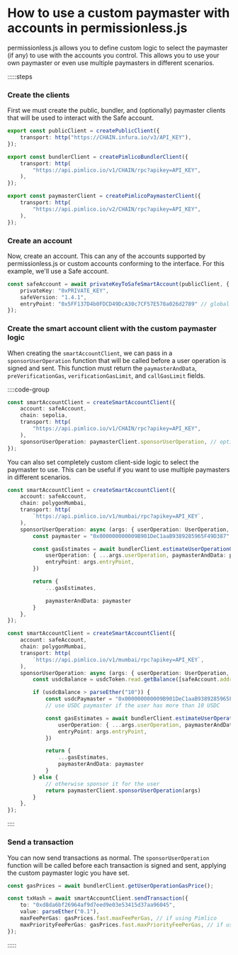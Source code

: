# How to use a custom paymaster with accounts in permissionless.js

permissionless.js allows you to define custom logic to select the paymaster (if any) to use with the accounts you control. This allows you to use your own paymaster or even use multiple paymasters in different scenarios.

:::::steps

### Create the clients

First we must create the public, bundler, and (optionally) paymaster clients that will be used to interact with the Safe account.

```ts
export const publicClient = createPublicClient({
	transport: http("https://CHAIN.infura.io/v3/API_KEY"),
});

export const bundlerClient = createPimlicoBundlerClient({
	transport: http(
		"https://api.pimlico.io/v1/CHAIN/rpc?apikey=API_KEY",
	),
});

export const paymasterClient = createPimlicoPaymasterClient({
	transport: http(
		"https://api.pimlico.io/v2/CHAIN/rpc?apikey=API_KEY",
	),
});
```

### Create an account

Now, create an account. This can any of the accounts supported by permissionless.js or custom accounts conforming to the interface. For this example, we'll use a Safe account.

```ts
const safeAccount = await privateKeyToSafeSmartAccount(publicClient, {
	privateKey: "0xPRIVATE_KEY",
	safeVersion: "1.4.1",
	entryPoint: "0x5FF137D4b0FDCD49DcA30c7CF57E578a026d2789" // global entrypoint
});
```

### Create the smart account client with the custom paymaster logic

When creating the `smartAccountClient`, we can pass in a `sponsorUserOperation` function that will be called before a user operation is signed and sent. This function must return the `paymasterAndData`, `preVerificationGas`, `verificationGasLimit`, and `callGasLimit` fields.

::::code-group

```ts [Pimlico Paymaster]
const smartAccountClient = createSmartAccountClient({
	account: safeAccount,
	chain: sepolia,
	transport: http(
		"https://api.pimlico.io/v1/CHAIN/rpc?apikey=API_KEY",
	),
	sponsorUserOperation: paymasterClient.sponsorUserOperation, // optional
});
```

You can also set completely custom client-side logic to select the paymaster to use. This can be useful if you want to use multiple paymasters in different scenarios.

```ts [ERC-20 Paymaster]
const smartAccountClient = createSmartAccountClient({
	account: safeAccount,
	chain: polygonMumbai,
	transport: http(
		`https://api.pimlico.io/v1/mumbai/rpc?apikey=API_KEY`,
	),
	sponsorUserOperation: async (args: { userOperation: UserOperation, entryPoint: Address }) => {
		const paymaster = "0x000000000009B901DeC1aaB9389285965F49D387" // usdc paymaster on mumbai

		const gasEstimates = await bundlerClient.estimateUserOperationGas({
			userOperation: { ...args.userOperation, paymasterAndData: paymaster },
			entryPoint: args.entryPoint,
		})

		return {
			...gasEstimates,

			paymasterAndData: paymaster
		}
	},
});
```

```ts [Dynamic Paymaster Logic]
const smartAccountClient = createSmartAccountClient({
	account: safeAccount,
	chain: polygonMumbai,
	transport: http(
		`https://api.pimlico.io/v1/mumbai/rpc?apikey=API_KEY`,
	),
	sponsorUserOperation: async (args: { userOperation: UserOperation, entryPoint: Address }) => {
		const usdcBalance = usdcToken.read.getBalance([safeAccount.address]) // get the user's usdc token balance on mumbai

		if (usdcBalance > parseEther("10")) {
			const usdcPaymaster = "0x000000000009B901DeC1aaB9389285965F49D387" // usdc paymaster on mumbai
			// use USDC paymaster if the user has more than 10 USDC

			const gasEstimates = await bundlerClient.estimateUserOperationGas({
				userOperation: { ...args.userOperation, paymasterAndData: paymaster },
				entryPoint: args.entryPoint,
			})

			return {
				...gasEstimates,
				paymasterAndData: paymaster
			}
		} else {
			// otherwise sponsor it for the user
			return paymasterClient.sponsorUserOperation(args)
		}
	},
});
```

::::

### Send a transaction

You can now send transactions as normal. The `sponsorUserOperation` function will be called before each transaction is signed and sent, applying the custom paymaster logic you have set.

```ts
const gasPrices = await bundlerClient.getUserOperationGasPrice();

const txHash = await smartAccountClient.sendTransaction({
	to: "0xd8da6bf26964af9d7eed9e03e53415d37aa96045",
	value: parseEther("0.1"),
	maxFeePerGas: gasPrices.fast.maxFeePerGas, // if using Pimlico
	maxPriorityFeePerGas: gasPrices.fast.maxPriorityFeePerGas, // if using Pimlico
});
```

:::::